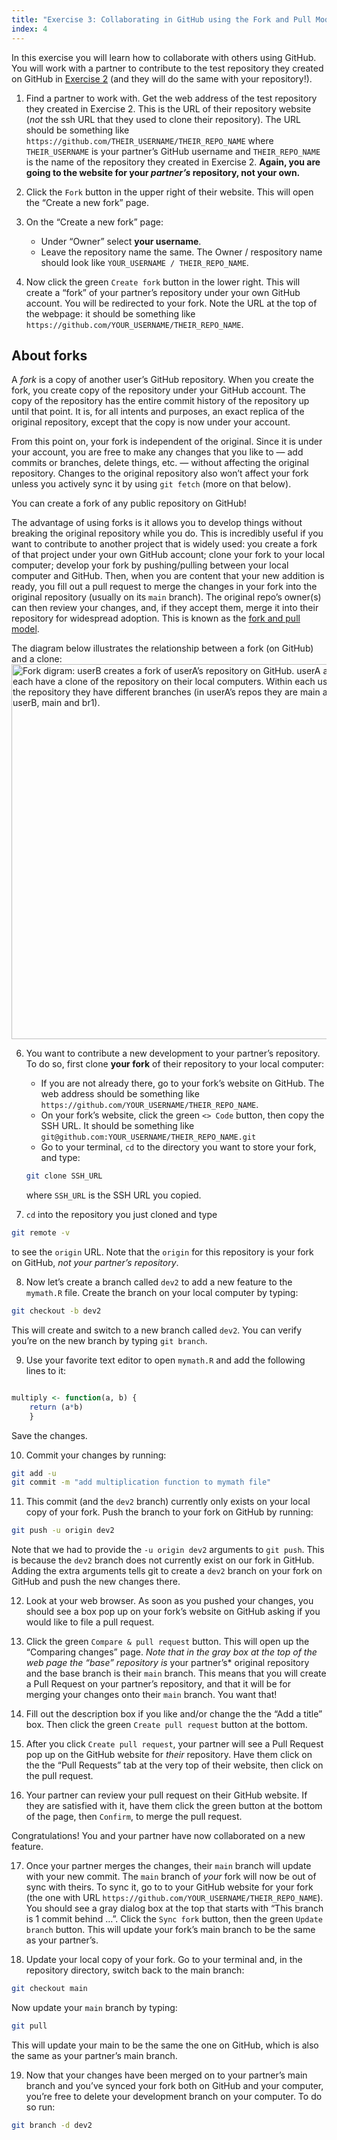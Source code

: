 ```yaml
---
title: "Exercise 3: Collaborating in GitHub using the Fork and Pull Model"
index: 4
---
```


In this exercise you will learn how to collaborate with others using GitHub. You will work with a partner to contribute to the test repository they created on GitHub in [Exercise 2](exercise2.qmd) (and they will do the same with your repository!).


1. Find a partner to work with. Get the web address of the test repository they created in Exercise 2. This is the URL of their repository website (*not* the ssh URL that they used to clone their repository). The URL should be something like `https://github.com/THEIR_USERNAME/THEIR_REPO_NAME` where `THEIR_USERNAME` is your partner's GitHub username and `THEIR_REPO_NAME` is the name of the repository they created in Exercise 2. **Again, you are going to the website for your *partner's* repository, not your own.**

2. Click the `Fork` button in the upper right of their website. This will open the "Create a new fork" page.

3. On the "Create a new fork" page:
    * Under "Owner" select **your username**.
    * Leave the repository name the same.
  The Owner / respository name should look like `YOUR_USERNAME / THEIR_REPO_NAME`.

5. Now click the green `Create fork` button in the lower right. This will create a "fork" of your partner's repository under your own GitHub account. You will be redirected to your fork. Note the URL at the top of the webpage: it should be something like `https://github.com/YOUR_USERNAME/THEIR_REPO_NAME`.

::: {.callout-note}
## About forks
A *fork* is a copy of another user's GitHub repository. When you create the fork, you create copy of the repository under your GitHub account. The copy of the repository has the entire commit history of the repository up until that point. It is, for all intents and purposes, an exact replica of the original repository, except that the copy is now under your account.

From this point on, your fork is independent of the original. Since it is under your account, you are free to make any changes that you like to --- add commits or branches, delete things, etc. --- without affecting the original repository. Changes to the original repository also won't affect your fork unless you actively sync it by using `git fetch` (more on that below).

You can create a fork of any public repository on GitHub!

The advantage of using forks is it allows you to develop things without breaking the original repository while you do. This is incredibly useful if you want to contribute to another project that is widely used: you create a fork of that project under your own GitHub account; clone your fork to your local computer; develop your fork by pushing/pulling between your local computer and GitHub. Then, when you are content that your new addition is ready, you fill out a pull request to merge the changes in your fork into the original repository (usually on its `main` branch). The original repo's owner(s) can then review your changes, and, if they accept them, merge it into their repository for widespread adoption. This is known as the [fork and pull model](https://docs.github.com/en/pull-requests/collaborating-with-pull-requests/getting-started/about-collaborative-development-models#fork-and-pull-model).

The diagram below illustrates the relationship between a fork (on GitHub) and a clone:
![Fork digram: userB creates a fork of userA's repository on GitHub. userA and userB each have a clone of the repository on their local computers. Within each user's fork of the repository they have different branches (in userA's repos they are main and dev1; in userB, main and br1).](figures/fork_diagram.png){width=600}
:::

6. You want to contribute a new development to your partner's repository. To do so, first clone **your fork** of their repository to your local computer:
   * If you are not already there, go to your fork's website on GitHub. The web address should be something like `https://github.com/YOUR_USERNAME/THEIR_REPO_NAME`.
   * On your fork's website, click the green `<> Code` button, then copy the SSH URL. It should be something like `git@github.com:YOUR_USERNAME/THEIR_REPO_NAME.git`
   * Go to your terminal, `cd` to the directory you want to store your fork, and type:
```bash
git clone SSH_URL
```
where `SSH_URL` is the SSH URL you copied.

7. `cd` into the repository you just cloned and type
```bash
git remote -v
```
to see the `origin` URL. Note that the `origin` for this repository is your fork on GitHub, *not your partner's repository*.

8. Now let's create a branch called `dev2` to add a new feature to the `mymath.R` file. Create the branch on your local computer by typing:
```bash
git checkout -b dev2
```
This will create and switch to a new branch called `dev2`. You can verify you're on the new branch by typing `git branch`.

9. Use your favorite text editor to open `mymath.R` and add the following lines to it:
```R

multiply <- function(a, b) {
    return (a*b)
    }
```
Save the changes.

10. Commit your changes by running:
```bash
git add -u
git commit -m "add multiplication function to mymath file"
```

11. This commit (and the `dev2` branch) currently only exists on your local copy of your fork. Push the branch to your fork on GitHub by running:
```bash
git push -u origin dev2
```
Note that we had to provide the `-u origin dev2` arguments to `git push`. This is because the `dev2` branch does not currently exist on our fork in GitHub. Adding the extra arguments tells git to create a `dev2` branch on your fork on GitHub and push the new changes there.

12. Look at your web browser. As soon as you pushed your changes, you should see a box pop up on your fork's website on GitHub asking if you would like to file a pull request.

13. Click the green `Compare & pull request` button. This will open up the "Comparing changes" page. *Note that in the gray box at the top of the web page the "base" repository is *your partner's* original repository and the base branch is their `main` branch. This means that you will create a Pull Request on your partner's repository, and that it will be for merging your changes onto their `main` branch. You want that!

14. Fill out the description box if you like and/or change the the "Add a title" box. Then click the green `Create pull request` button at the bottom.

15. After you click `Create pull request`, your partner will see a Pull Request pop up on the GitHub website for *their* repository. Have them click on the the "Pull Requests" tab at the very top of their website, then click on the pull request.

16. Your partner can review your pull request on their GitHub website. If they are satisfied with it, have them click the green button at the bottom of the page, then `Confirm`, to merge the pull request.

Congratulations! You and your partner have now collaborated on a new feature.

17. Once your partner merges the changes, their `main` branch will update with your new commit. The `main` branch of *your* fork will now be out of sync with theirs. To sync it, go to to your GitHub website for your fork (the one with URL `https://github.com/YOUR_USERNAME/THEIR_REPO_NAME`). You should see a gray dialog box at the top that starts with "This branch is 1 commit behind ...". Click the `Sync fork` button, then the green `Update branch` button. This will update your fork's main branch to be the same as your partner's.

18. Update your local copy of your fork. Go to your terminal and, in the repository directory, switch back to the main branch:
```bash
git checkout main
```
Now update your `main` branch by typing:
```bash
git pull
```
This will update your main to be the same the one on GitHub, which is also the same as your partner's main branch.

19. Now that your changes have been merged on to your partner's main branch and you've synced your fork both on GitHub and your computer, you're free to delete your development branch on your computer. To do so run:
```bash
git branch -d dev2
```
